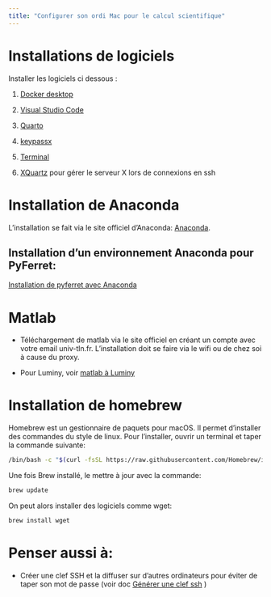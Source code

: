 ```yaml
---
title: "Configurer son ordi Mac pour le calcul scientifique"
---
```


# Installations de logiciels 

Installer les logiciels ci dessous : 

1. [Docker desktop](https://docs.docker.com/desktop/install/mac-install/)

2. [Visual Studio Code](https://code.visualstudio.com/)

3. [Quarto](https://quarto.org/docs/get-started/)

4. [keypassx](https://keepassxc.org)

5. [Terminal](https://github.com/Eugeny/tabby/releases)

6. [XQuartz](https://www.xquartz.org/) pour gérer le serveur X lors de connexions en ssh

# Installation de Anaconda

L'installation se fait via le site officiel d'Anaconda: [Anaconda](https://www.anaconda.com/products/individual).    

## Installation d'un environnement Anaconda pour PyFerret:

 [Installation de pyferret avec Anaconda](sheets/installation_pyferret.html)

# Matlab

- Téléchargement de matlab via le site officiel en créant un compte avec votre email univ-tln.fr. L'installation doit se faire via le wifi ou de chez soi à cause du proxy.

- Pour Luminy, voir [matlab à Luminy](https://documentation.osupytheas.fr/?s=matlab)

# Installation de homebrew

Homebrew est un gestionnaire de paquets pour macOS. Il permet d'installer des commandes du style de linux. Pour l'installer, ouvrir un terminal et taper la commande suivante:
```bash
/bin/bash -c "$(curl -fsSL https://raw.githubusercontent.com/Homebrew/install/HEAD/install.sh)"
```
Une fois Brew installé, le mettre à jour avec la commande:
```bash
brew update
```

On peut alors installer des logiciels comme wget:
```bash
brew install wget
```



# Penser aussi à:

- Créer une clef SSH et la diffuser sur d'autres ordinateurs pour éviter de taper son mot de passe (voir doc [Générer une clef ssh](clef_ssh.html) )
